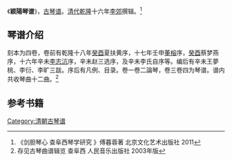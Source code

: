 《'''颖陽琴谱'''》，[[古琴谱|古琴谱]]。[[清代|清代]][[乾隆|乾隆]]十六年[[李郊|李郊]]撰辑。<ref>《剑胆琴心 查阜西琴学研究 》傅暮蓉著 北京文化艺术出版社 2011</ref>

==琴谱介绍==

刻本为四卷，卷前有乾隆十八年[[癸酉|癸酉]]夏扶黄序，十七年壬申[[董榕|董榕]]序，[[癸酉|癸酉]]蔡梦燕序，十六年辛未[[李志沆|李志沆]]序，辛未赵三选序，及辛未李氏自序等。编后有辛未王夢桃、李衍、李旷三跋。序后有凡例、目录。卷一卷二論琴，卷三卷四为琴谱。谱内共收琴曲十二曲。<ref>存见古琴曲谱辑览 查阜西 人民音乐出版社 2003年版</ref>

==参考书籍==
{{reflist}}

[[Category:清朝古琴谱|Category:清朝古琴谱]]